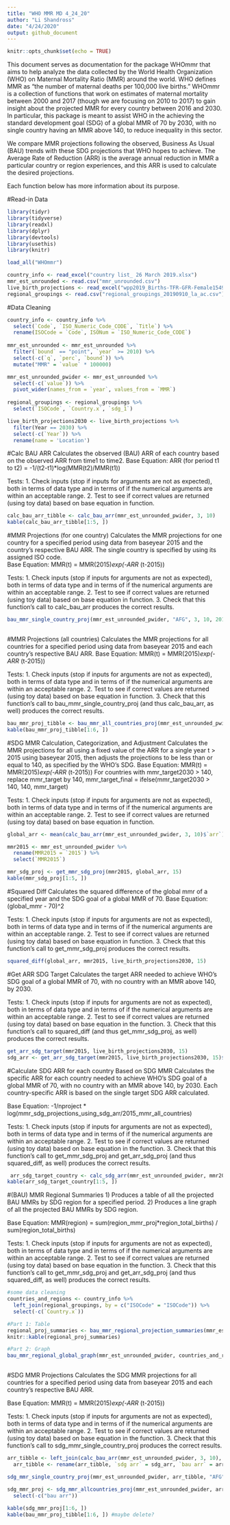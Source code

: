 ```yaml
---
title: "WHO MMR MD 4_24_20"
author: "Li Shandross"
date: "4/24/2020"
output: github_document
---
```


```r
knitr::opts_chunk$set(echo = TRUE)
```

This document serves as documentation for the package WHOmmr that aims to help analyze the data collected by the World Health Organization (WHO) on Maternal Mortality Ratio (MMR) around the world. WHO defines MMR as "the number of maternal deaths per 100,000 live births." WHOmmr is a collection of functions that work on estimates of maternal mortality between 2000 and 2017 (though we are focusing on 2010 to 2017) to gain insight about the projected MMR for every country between 2016 and 2030. In particular, this package is meant to assist WHO in the achieving the standard development goal (SDG) of a global MMR of 70 by 2030, with no single country having an MMR above 140, to reduce inequality in this sector. 

We compare MMR projections following the observed, Business As Usual (BAU) trends with these SDG projections that WHO hopes to achieve. The Average Rate of Reduction (ARR) is the average annual reduction in MMR a particular country or region experiences, and this ARR is used to calculate the desired projections.  

Each function below has more information about its purpose. 

#Read-in Data
```r
library(tidyr)
library(tidyverse)
library(readxl)
library(dplyr)
library(devtools)
library(usethis)
library(knitr)

load_all("WHOmmr")

country_info <- read_excel("country list_ 26 March 2019.xlsx")
mmr_est_unrounded <- read.csv("mmr_unrounded.csv")
live_birth_projections <- read_excel("wpp2019_Births-TFR-GFR-Female1549.xlsx")
regional_groupings <- read.csv("regional_groupings_20190910_la_ac.csv")

```  



#Data Cleaning
```r
country_info <- country_info %>%
  select(`Code`, `ISO_Numeric_Code_CODE`, `Title`) %>%
  rename(ISOCode = `Code`, ISONum = `ISO_Numeric_Code_CODE`)
  
mmr_est_unrounded <- mmr_est_unrounded %>%
  filter(`bound` == "point", `year` >= 2010) %>%
  select(-c(`q`, `perc`, `bound`)) %>%
  mutate("MMR" = `value` * 100000)

mmr_est_unrounded_pwider <- mmr_est_unrounded %>%
  select(-c(`value`)) %>%
  pivot_wider(names_from = `year`, values_from = `MMR`)
  
regional_groupings <- regional_groupings %>%
  select(`ISOCode`, `Country.x`, `sdg_1`)

live_birth_projections2030 <- live_birth_projections %>% 
  filter(Year == 2030) %>%
  select(-c(`Year`)) %>%
  rename(name = 'Location') 
```

#Calc BAU ARR
Calculates the observed (BAU) ARR of each country based on the observed ARR from time1 to time2. Base Equation: ARR (for period t1 to t2) = -1/(t2-t1)*log(MMR(t2)/MMR(t1))

Tests:
1. Check inputs (stop if inputs for arguments are not as expected), both in terms of data type and in terms of if the numerical arguments are within an acceptable range. 
2. Test to see if correct values are returned (using toy data) based on base equation in function.
```r
calc_bau_arr_tibble <- calc_bau_arr(mmr_est_unrounded_pwider, 3, 10)
kable(calc_bau_arr_tibble[1:5, ])
```


#MMR Projections (for one country)
Calculates the MMR projections for one country for a specified period using data from baseyear 2015 and the country's respective BAU ARR. The single country is specified by using its assigned ISO code.  
Base Equation: MMR(t) = MMR(2015)*exp(-ARR * (t-2015))

Tests:
1. Check inputs (stop if inputs for arguments are not as expected), both in terms of data type and in terms of if the numerical arguments are within an acceptable range.
2. Test to see if correct values are returned (using toy data) based on base equation in function.
3. Check that this function's call to calc_bau_arr produces the correct results. 
```r
bau_mmr_single_country_proj(mmr_est_unrounded_pwider, "AFG", 3, 10, 2016, 2030)
  
```


#MMR Projections (all countries)
Calculates the MMR projections for all countries for a specified period using data from baseyear 2015 and each country's respective BAU ARR. 
Base Equation: MMR(t) = MMR(2015)*exp(-ARR * (t-2015))

Tests:
1. Check inputs (stop if inputs for arguments are not as expected), both in terms of data type and in terms of if the numerical arguments are within an acceptable range.
2. Test to see if correct values are returned (using toy data) based on base equation in function.
3. Check that this function's call to bau_mmr_single_country_proj (and thus calc_bau_arr, as well) produces the correct results. 
```r
bau_mmr_proj_tibble <- bau_mmr_all_countries_proj(mmr_est_unrounded_pwider,3, 10, 2016, 2030)
kable(bau_mmr_proj_tibble[1:6, ])
```



#SDG MMR Calculation, Categorization, and Adjustment
Calculates the MMR projections for all using a fixed value of the ARR for a single year t > 2015 using baseyear 2015, then adjusts the projections to be less than or equal to 140, as specified by the WHO's SDG.
Base Equation: MMR(t) = MMR(2015)*exp(-ARR * (t-2015))
For countries with mmr_target2030 > 140, replace mmr_target by 140, mmr_target_final = ifelse(mmr_target2030 > 140, 140, mmr_target)

Tests:
1. Check inputs (stop if inputs for arguments are not as expected), both in terms of data type and in terms of if the numerical arguments are within an acceptable range.
2. Test to see if correct values are returned (using toy data) based on base equation in function.
```r
global_arr <- mean(calc_bau_arr(mmr_est_unrounded_pwider, 3, 10)$`arr`)

mmr2015 <- mmr_est_unrounded_pwider %>% 
  rename(MMR2015 = `2015`) %>%
  select(`MMR2015`)

mmr_sdg_proj <- get_mmr_sdg_proj(mmr2015, global_arr, 15)
kable(mmr_sdg_proj[1:5, ])
```


#Squared Diff
Calculates the squared difference of the global mmr of a specified year and the SDG goal of a global MMR of 70.
Base Equation: (global_mmr - 70)^2

Tests:
1. Check inputs (stop if inputs for arguments are not as expected), both in terms of data type and in terms of if the numerical arguments are within an acceptable range.
2. Test to see if correct values are returned (using toy data) based on base equation in function.
3. Check that this function's call to get_mmr_sdg_proj produces the correct results. 
```r
squared_diff(global_arr, mmr2015, live_birth_projections2030, 15)
```


#Get ARR SDG Target 
Calculates the target ARR needed to achieve WHO's SDG goal of a global MMR of 70, with no country with an MMR above 140, by 2030.

Tests:
1. Check inputs (stop if inputs for arguments are not as expected), both in terms of data type and in terms of if the numerical arguments are within an acceptable range.
2. Test to see if correct values are returned (using toy data) based on base equation in the function.
3. Check that this function's call to squared_diff (and thus get_mmr_sdg_proj, as well) produces the correct results.
```r
get_arr_sdg_target(mmr2015, live_birth_projections2030, 15)
sdg_arr <- get_arr_sdg_target(mmr2015, live_birth_projections2030, 15)$minimum
```

#Calculate SDG ARR for each country Based on SDG MMR 
Calculates the specific ARR for each country needed to achieve WHO's SDG goal of a global MMR of 70, with no country with an MMR above 140, by 2030. Each country-specific ARR is based on the single target SDG ARR calculated. 

Base Equation: -1/nproject * log(mmr_sdg_projections_using_sdg_arr/2015_mmr_all_countries)

Tests:
1. Check inputs (stop if inputs for arguments are not as expected), both in terms of data type and in terms of if the numerical arguments are within an acceptable range.
2. Test to see if correct values are returned (using toy data) based on base equation in the function.
3. Check that this function's call to get_mmr_sdg_proj and get_arr_sdg_proj (and thus squared_diff, as well) produces the correct results.
```r
 arr_sdg_target_country <- calc_sdg_arr(mmr_est_unrounded_pwider, mmr2015, live_birth_projections2030, 15)
kable(arr_sdg_target_country[1:5, ])
```


#(BAU) MMR Regional Summaries
1) Produces a table of all the projected BAU MMRs by SDG region for a specified period.
2) Produces a line graph of all the projected BAU MMRs by SDG region.

Base Equation: MMR(region) = sum(region_mmr_proj*region_total_births) / sum(region_total_births)

Tests:
1. Check inputs (stop if inputs for arguments are not as expected), both in terms of data type and in terms of if the numerical arguments are within an acceptable range.
2. Test to see if correct values are returned (using toy data) based on base equation in the function.
3. Check that this function's call to get_mmr_sdg_proj and get_arr_sdg_proj (and thus squared_diff, as well) produces the correct results.
```r
#some data cleaning
countries_and_regions <- country_info %>% 
  left_join(regional_groupings, by = c("ISOCode" = "ISOCode")) %>%
  select(-c(`Country.x`)) 

#Part 1: Table
regional_proj_summaries <- bau_mmr_regional_projection_summaries(mmr_est_unrounded_pwider, countries_and_regions, live_birth_projections2030, 3, 10, 2016, 2030)
knitr::kable(regional_proj_summaries)

#Part 2: Graph
bau_mmr_regional_global_graph(mmr_est_unrounded_pwider, countries_and_regions, live_birth_projections2030, 3, 10, 2016, 2030)
 
```

#SDG MMR Projections
Calculates the SDG MMR projections for all countries for a specified period using data from baseyear 2015 and each country's respective BAU ARR. 

Base Equation: MMR(t) = MMR(2015)*exp(-ARR * (t-2015))

Tests:
1. Check inputs (stop if inputs for arguments are not as expected), both in terms of data type and in terms of if the numerical arguments are within an acceptable range.
2. Test to see if correct values are returned (using toy data) based on base equation in the function.
3. Check that this function's call to sdg_mmr_single_country_proj produces the correct results.
```r
arr_tibble <- left_join(calc_bau_arr(mmr_est_unrounded_pwider, 3, 10), calc_sdg_arr(mmr_est_unrounded_pwider, mmr2015, live_birth_projections2030, 15), by = c("iso" = "iso")) 
  arr_tibble <- rename(arr_tibble, `sdg arr` = sdg_arr, `bau arr` = arr)

sdg_mmr_single_country_proj(mmr_est_unrounded_pwider, arr_tibble, "AFG", 2016, 2030)

sdg_mmr_proj <- sdg_mmr_allcountries_proj(mmr_est_unrounded_pwider, arr_tibble, 2016, 2030) %>%
  select(-c("bau arr"))
 
kable(sdg_mmr_proj[1:6, ])
kable(bau_mmr_proj_tibble[1:6, ]) #maybe delete?
  
```

